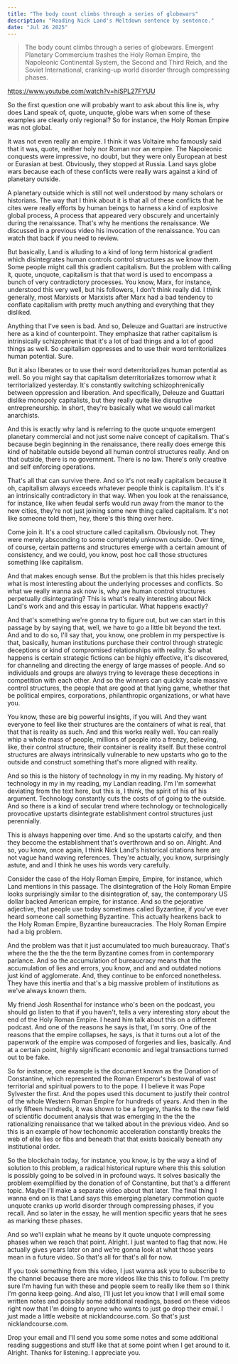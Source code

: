 ```yaml
---
title: "The body count climbs through a series of globewars"
description: "Reading Nick Land's Meltdown sentence by sentence."
date: "Jul 26 2025"
---
```


> The body count climbs through a series of globewars. Emergent Planetary Commercium trashes the Holy Roman Empire, the Napoleonic Continental System, the Second and Third Reich, and the Soviet International, cranking-up world disorder through compressing phases.

https://www.youtube.com/watch?v=hiSPL27FYUU


So the first question one will probably want to ask about this line is, why does Land speak of, quote, unquote, globe wars when some of these examples are clearly only regional? So for instance, the Holy Roman Empire was not global.

It was not even really an empire. I think it was Voltaire who famously said that it was, quote, neither holy nor Roman nor an empire. The Napoleonic conquests were impressive, no doubt, but they were only European at best or Eurasian at best. Obviously, they stopped at Russia. Land says globe wars because each of these conflicts were really wars against a kind of planetary outside.

A planetary outside which is still not well understood by many scholars or historians. The way that I think about it is that all of these conflicts that he cites were really efforts by human beings to harness a kind of explosive global process, A process that appeared very obscurely and uncertainly during the renaissance. That's why he mentions the renaissance. We discussed in a previous video his invocation of the renaissance. You can watch that back if you need to review.

But basically, Land is alluding to a kind of long term historical gradient which disintegrates human controls control structures as we know them. Some people might call this gradient capitalism. But the problem with calling it, quote, unquote, capitalism is that that word is used to encompass a bunch of very contradictory processes. You know, Marx, for instance, understood this very well, but his followers, I don't think really did. I think generally, most Marxists or Marxists after Marx had a bad tendency to conflate capitalism with pretty much anything and everything that they disliked.

Anything that I've seen is bad. And so, Deleuze and Guattari are instructive here as a kind of counterpoint. They emphasize that rather capitalism is intrinsically schizophrenic that it's a lot of bad things and a lot of good things as well. So capitalism oppresses and to use their word territorializes human potential. Sure.

But it also liberates or to use their word deterritorializes human potential as well. So you might say that capitalism deterritorializes tomorrow what it territorialized yesterday. It's constantly switching schizophrenically between oppression and liberation. And specifically, Deleuze and Guattari dislike monopoly capitalists, but they really quite like disruptive entrepreneurship. In short, they're basically what we would call market anarchists.

And this is exactly why land is referring to the quote unquote emergent planetary commercial and not just some naive concept of capitalism. That's because begin beginning in the renaissance, there really does emerge this kind of habitable outside beyond all human control structures really. And on that outside, there is no government. There is no law. There's only creative and self enforcing operations.

That's all that can survive there. And so it's not really capitalism because it oh, capitalism always exceeds whatever people think is capitalism. It's it's an intrinsically contradictory in that way. When you look at the renaissance, for instance, like when feudal serfs would run away from the manor to the new cities, they're not just joining some new thing called capitalism. It's not like someone told them, hey, there's this thing over here.

Come join it. It's a cool structure called capitalism. Obviously not. They were merely absconding to some completely unknown outside. Over time, of course, certain patterns and structures emerge with a certain amount of consistency, and we could, you know, post hoc call those structures something like capitalism.

And that makes enough sense. But the problem is that this hides precisely what is most interesting about the underlying processes and conflicts. So what we really wanna ask now is, why are human control structures perpetually disintegrating? This is what's really interesting about Nick Land's work and and this essay in particular. What happens exactly?

And that's something we're gonna try to figure out, but we can start in this passage by by saying that, well, we have to go a little bit beyond the text. And and to do so, I'll say that, you know, one problem in my perspective is that, basically, human institutions purchase their control through strategic deceptions or kind of compromised relationships with reality. So what happens is certain strategic fictions can be highly effective, it's discovered, for channeling and directing the energy of large masses of people. And so individuals and groups are always trying to leverage these deceptions in competition with each other. And so the winners can quickly scale massive control structures, the people that are good at that lying game, whether that be political empires, corporations, philanthropic organizations, or what have you.

You know, these are big powerful insights, if you will. And they want everyone to feel like their structures are the containers of what is real, that that that is reality as such. And and this works really well. You can really whip a whole mass of people, millions of people into a frenzy, believing, like, their control structure, their container is reality itself. But these control structures are always intrinsically vulnerable to new upstarts who go to the outside and construct something that's more aligned with reality.

And so this is the history of technology in my in my reading. My history of technology in my in my reading, my Landian reading. I'm I'm somewhat deviating from the text here, but this is, I think, the spirit of his of his argument. Technology constantly cuts the costs of of going to the outside. And so there is a kind of secular trend where technology or technologically provocative upstarts disintegrate establishment control structures just perennially.

This is always happening over time. And so the upstarts calcify, and then they become the establishment that's overthrown and so on. Alright. And so, you know, once again, I think Nick Land's historical citations here are not vague hand waving references. They're actually, you know, surprisingly astute, and and I think he uses his words very carefully.

Consider the case of the Holy Roman Empire, Empire, for instance, which Land mentions in this passage. The disintegration of the Holy Roman Empire looks surprisingly similar to the disintegration of, say, the contemporary US dollar backed American empire, for instance. And so the pejorative adjective, that people use today sometimes called Byzantine, if you've ever heard someone call something Byzantine. This actually hearkens back to the Holy Roman Empire, Byzantine bureaucracies. The Holy Roman Empire had a big problem.

And the problem was that it just accumulated too much bureaucracy. That's where the the the the the term Byzantine comes from in contemporary parlance. And so the accumulation of bureaucracy means that the accumulation of lies and errors, you know, and and and outdated notions just kind of agglomerate. And, they continue to be enforced nonetheless. They have this inertia and that's a big massive problem of institutions as we've always known them.

My friend Josh Rosenthal for instance who's been on the podcast, you should go listen to that if you haven't, tells a very interesting story about the end of the Holy Roman Empire. I heard him talk about this on a different podcast. And one of the reasons he says is that, I'm sorry. One of the reasons that the empire collapses, he says, is that it turns out a lot of the paperwork of the empire was composed of forgeries and lies, basically. And at a certain point, highly significant economic and legal transactions turned out to be fake.

So for instance, one example is the document known as the Donation of Constantine, which represented the Roman Emperor's bestowal of vast territorial and spiritual powers to to the pope. I I believe it was Pope Sylvester the first. And the popes used this document to justify their control of the whole Western Roman Empire for hundreds of years. And then in the early fifteen hundreds, it was shown to be a forgery, thanks to the new field of scientific document analysis that was emerging in the the the rationalizing renaissance that we talked about in the previous video. And so this is an example of how techonomic acceleration constantly breaks the web of elite lies or fibs and beneath that that exists basically beneath any institutional order.

So the blockchain today, for instance, you know, is by the way a kind of solution to this problem, a radical historical rupture where this this solution is possibly going to be solved in in profound ways. It solves basically the problem exemplified by the donation of of Constantine, but that's a different topic. Maybe I'll make a separate video about that later. The final thing I wanna end on is that Land says this emerging planetary commotion quote unquote cranks up world disorder through compressing phases, if you recall. And so later in the essay, he will mention specific years that he sees as marking these phases.

And so we'll explain what he means by it quote unquote compressing phases when we reach that point. Alright. I just wanted to flag that now. He actually gives years later on and we're gonna look at what those years mean in a future video. So that's all for that's all for now.

If you took something from this video, I just wanna ask you to subscribe to the channel because there are more videos like this this to follow. I'm pretty sure I'm having fun with these and people seem to really like them so I think I'm gonna keep going. And also, I'll just let you know that I will email some written notes and possibly some additional readings, based on these videos right now that I'm doing to anyone who wants to just go drop their email. I just made a little website at nicklandcourse.com. So that's just nicklandcourse.com.

Drop your email and I'll send you some some notes and some additional reading suggestions and stuff like that at some point when I get around to it. Alright. Thanks for listening. I appreciate you.